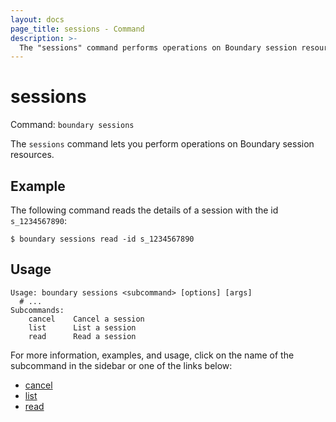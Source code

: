 ```yaml
---
layout: docs
page_title: sessions - Command
description: >-
  The "sessions" command performs operations on Boundary session resources.
---
```


# sessions

Command: `boundary sessions`

The `sessions` command lets you perform operations on Boundary session resources.

## Example

The following command reads the details of a session with the id `s_1234567890`:

```shell-session
$ boundary sessions read -id s_1234567890
```

## Usage

<CodeBlockConfig hideClipboard>

```shell-session
Usage: boundary sessions <subcommand> [options] [args]
  # ...
Subcommands:
    cancel    Cancel a session
    list      List a session
    read      Read a session
```

</CodeBlockConfig>

For more information, examples, and usage, click on the name
of the subcommand in the sidebar or one of the links below:

- [cancel](/boundary/docs/commands/sessions/cancel)
- [list](/boundary/docs/commands/sessions/list)
- [read](/boundary/docs/commands/sessions/read)